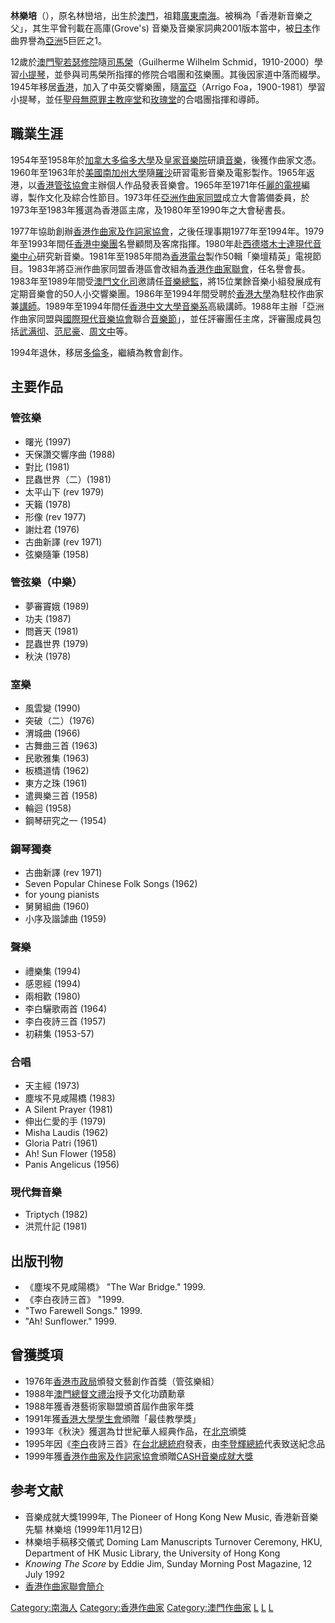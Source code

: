 {{藝人
| 姓名 = 林樂培
| 原名 = 林巒培
| 圖片 = MrLAM200902.jpg
| 類型 = 作曲家
| 出生日期 = {{birth date and age|1926|8|5}}
| 出生地點 = [[葡屬澳門|葡屬澳門]]
| 職業 = [[作曲家|作曲家]]
| 教育程度 = [[加拿大|加拿大]][[皇家音樂學院|皇家音樂學院]]八級樂理<br>皇家音樂院作曲家文憑<br>[[多倫多大學|多倫多大學]]文憑
| 母校 = [[澳門聖若瑟小修院|澳門聖若瑟小修院]]
| 活躍年代 = 1965年至今
}}

'''林樂培'''（{{bd|1926年|8月5日|}}），原名林巒培，出生於[[澳門|澳門]]，祖籍[[廣東|廣東]][[南海区|南海]]。被稱為「香港新音樂之父」，其生平曾刊載在高庫(Grove's) 音樂及音樂家詞典2001版本當中，被[[日本|日本]]作曲界譽為[[亞洲|亞洲]]5巨匠之1。

12歲於[[澳門聖若瑟修院|澳門聖若瑟修院]]隨[[司馬榮|司馬榮]]（Guilherme Wilhelm Schmid，1910-2000）學習[[小提琴|小提琴]]，並參與司馬榮所指揮的修院合唱團和弦樂團。其後因家道中落而綴學。1945年移居[[香港|香港]]，加入了中英交響樂團，隨[[富亞|富亞]]（Arrigo Foa，1900-1981）學習小提琴，並任[[聖母無原罪主教座堂_(香港)|聖母無原罪主教座堂]]和[[九龍玫瑰堂|玫瑰堂]]的合唱團指揮和導師。

== 職業生涯 ==

1954年至1958年於[[加拿大|加拿大]][[多倫多大學|多倫多大學]]及[[皇家音樂院|皇家音樂院]]研讀[[音樂|音樂]]，後獲作曲家文憑。1960年至1963年於[[美國|美國]][[南加州大學|南加州大學]]隨[[羅沙|羅沙]]研習電影音樂及電影製作。1965年返港，以[[香港管弦協會|香港管弦協會]]主辦個人作品發表音樂會。1965年至1971年任[[麗的電視|麗的電視]]編導，製作文化及綜合性節目。1973年任[[亞洲作曲家同盟|亞洲作曲家同盟]]成立大會籌備委員，於1973年至1983年獲選為香港區主席，及1980年至1990年之大會秘書長。

1977年協助創辦[[香港作曲家及作詞家協會|香港作曲家及作詞家協會]]，之後任理事期1977年至1994年。1979年至1993年間任[[香港中樂團|香港中樂團]]名譽顧問及客席指揮。1980年赴[[西德塔木士達現代音樂中心|西德塔木士達現代音樂中心]]研究新音樂。1981年至1985年間為[[香港電台|香港電台]]製作50輯「樂壇精英」電視節目。1983年將亞洲作曲家同盟香港區會改組為[[香港作曲家聯會|香港作曲家聯會]]，任名譽會長。1983年至1989年間受[[澳門文化司|澳門文化司]]邀請任[[音樂總監|音樂總監]]，將15位業餘音樂小組發展成有定期音樂會的50人小交響樂團。1986年至1994年間受聘於[[香港大學|香港大學]]為駐校作曲家兼[[講師|講師]]。1989年至1994年間任[[香港中文大學|香港中文大學]][[音樂系|音樂系]]高級講師。1988年主辦「亞洲作曲家同盟與[[國際現代音樂協會|國際現代音樂協會]]聯合[[音樂節|音樂節]]」，並任評審團任主席，評審團成員包括[[武满彻|武满彻]]、[[范尼豪|范尼豪]]、[[周文中|周文中]]等。

1994年退休，移居[[多倫多|多倫多]]，繼續為教會創作。

== 主要作品 ==

=== 管弦樂 ===

* 曙光 (1997)
* 天保讚交響序曲 (1988)
* 對比 (1981)
* 昆蟲世界（二）(1981)
* 太平山下 (rev 1979)
* 天籟 (1978)
* 形像 (rev 1977)
* 謝灶君 (1976)
* 古曲新譯 (rev 1971)
* 弦樂隨筆 (1958)

=== 管弦樂（中樂） ===

* 夢審竇娥 (1989)
* 功夫 (1987)
* 問蒼天 (1981)
* 昆蟲世界 (1979)
* 秋決 (1978)

=== 室樂 ===

* 風雲變 (1990)
* 突破（二）(1976)
* 渭城曲 (1966)
* 古舞曲三首 (1963)
* 民歌雅集 (1963)
* 板橋道情 (1962)
* 東方之珠 (1961)
* 遣興樂三首 (1958)
* 輪迴 (1958)
* 鋼琴研究之一 (1954)

=== 鋼琴獨奏 ===

* 古曲新譯 (rev 1971)
* Seven Popular Chinese Folk Songs (1962)
* for young pianists
* 舅舅組曲 (1960)
* 小序及諧謔曲 (1959)

=== 聲樂 ===

* 禮樂集 (1994)
* 感恩經 (1994)
* 兩相歡 (1980)
* 李白驪歌兩首 (1964)
* 李白夜詩三首 (1957)
* 初耕集 (1953-57)

=== 合唱 ===

* 天主經 (1973)
* 塵埃不見咸陽橋 (1983)
* A Silent Prayer (1981)
* 伸出仁愛的手 (1979)
* Misha Laudis (1962)
* Gloria Patri (1961)
* Ah! Sun Flower (1958)
* Panis Angelicus (1956)

=== 現代舞音樂 ===

* Triptych (1982)
* 洪荒什記 (1981)

== 出版刊物 ==

* 《塵埃不見咸陽橋》 "The War Bridge." 1999.
* 《李白夜詩三首》 "1999.
* "Two Farewell Songs." 1999.
* "Ah! Sunflower." 1999.

== 曾獲獎項 ==

* 1976年[[香港市政局|香港市政局]]頒發文藝創作首獎（管弦樂組）
* 1988年[[澳門總督|澳門總督]][[文禮治|文禮治]]授予文化功蹟勳章
* 1988年獲香港藝術家聯盟頒首屆作曲家年獎
* 1991年獲[[香港大學學生會|香港大學學生會]]頒贈「最佳教學獎」
* 1993年《秋決》獲選為廿世紀華人經典作品，在[[北京|北京]]頒獎
* 1995年因《[[李白|李白]]夜詩三首》在[[台北|台北]][[總統府|總統府]]發表，由[[李登輝|李登輝]][[總統|總統]]代表致送紀念品
* 1999年獲[[香港作曲家及作詞家協會|香港作曲家及作詞家協會]]頒贈[[CASH金帆音樂獎CASH音樂成就大獎|CASH音樂成就大獎]]

== 参考文献 ==
<div class="references-small">
<references />
</div>
* 音樂成就大獎1999年, The Pioneer of Hong Kong New Music, 香港新音樂先驅 林樂培 (1999年11月12日)
* 林樂培手稿移交儀式 Doming Lam Manuscripts Turnover Ceremony, HKU, Department of HK Music Library, the University of Hong Kong
* ''Knowing The Score'' by Eddie Jim, Sunday Morning Post Magazine, 12 July 1992
* [http://www.hkcg.org/Composers/lamdoming_c.html 香港作曲家聯會簡介] {{Wayback|url=http://www.hkcg.org/Composers/lamdoming_c.html |date=20160307183422 }}

{{CASH金帆音樂獎CASH音樂成就大獎}}
[[Category:南海人|Category:南海人]]
[[Category:香港作曲家|Category:香港作曲家]]
[[Category:澳門作曲家|Category:澳門作曲家]]
[[Category:林姓|L]]
[[Category:華裔加拿大人|L]]
[[Category:移民加拿大的香港人|L]]